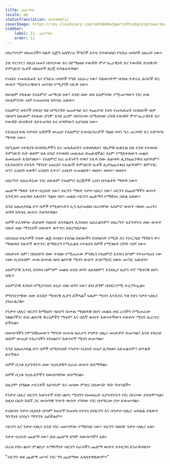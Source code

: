 ```yaml
---
title: ጨለማው
locale: am
statusTranslation: automatic
coverImage: https://res.cloudinary.com/xmfm6mhw3gwctndtcubgx2rptnae/image/upload/v1741354419/small_cover_la_gran_rebelion_28716e29d2.webp
sidebar:
    label: 11. ጨለማው
    order: 11
---
```

በእርግጥም በዘመናችን ካሉት እጅግ አስቸጋሪ ችግሮች አንዱ የተወሳሰበ የንድፈ-ሀሳቦች አዙሪት ነው።

ያለ ጥርጥር፣ በዚህ ዘመን በየቦታው እና በየማዕዘኑ የውሸት ምሥጢራዊነት እና የውሸት ድብቅነት ትምህርት ቤቶች በከፍተኛ ደረጃ ተስፋፍተዋል።

የነፍስ፣ የመጻሕፍት እና የንድፈ-ሀሳቦች ንግድ አስፈሪ ነው፤ በእውነትም በብዙ ተቃራኒ ሐሳቦች ድር ውስጥ ሚስጥራዊውን መንገድ የሚያገኝ ብርቅ ነው።

ከሁሉም የከፋው የአእምሮ መማረክ ነው፤ አንድ ሰው ወደ አእምሮው የሚመጣውን ነገር ሁሉ በአእምሮው ብቻ የመመገብ ዝንባሌ አለው።

የአዕምሮ ዘላኖች በገበያ ላይ በሚገኙት አጠቃላይ እና ተጨባጭ የሆኑ የመጻሕፍት ስብስቦች ብቻ ሳይሆን ከሁሉም የከፋው ደግሞ እንደ አረም በየቦታው በሚበዛው ርካሽ የውሸት ምሥጢራዊነት እና የውሸት ድብቅነት እየተመገቡ እና ሆዳቸውን እያሳበዩ ነው።

የእነዚህ ሁሉ የቃላት ፍቺዎች ውጤት የአእምሮ አጭበርባሪዎች ግልጽ የሆነ ግራ መጋባት እና አቅጣጫ ማጣት ነው።

በየጊዜው የተለያዩ ደብዳቤዎችን እና መጻሕፍትን እቀበላለሁ፤ ላኪዎቹ ሁልጊዜ ስለ አንድ የተወሰነ ትምህርት ቤት ወይም ስለ አንድ የተወሰነ መጽሐፍ ይጠይቁኛል፤ እኔም የሚከተለውን መልስ ለመስጠት እገድባለሁ፡- የአዕምሮ ስራ ፈትነትን ተዉ፤ የሌላ ሰው ሕይወት ሊያስጨንቅህ አይገባም፤ የእንስሳትን የጉጉት ማንነት አፍርስ፤ የሌሎች ትምህርት ቤቶች ሊያስጨንቁህ አይገባም፤ ቁምነገር ሁን፤ ራስህን እወቅ፤ ራስህን አጥና፤ ራስህን ተመልከት፣ ወዘተ፣ ወዘተ፣ ወዘተ።

በእርግጥ አስፈላጊው ነገር በሁሉም የአዕምሮ ደረጃዎች ራስን በጥልቀት ማወቅ ነው።

ጨለማ ማለት ንቃተ-ቢስነት ነው፤ ብርሃን ማለት ንቃተ-ህሊና ነው፤ ብርሃን በጨለማችን ውስጥ እንዲገባ መፍቀድ አለብን፤ ግልጽ በሆነ መልኩ ብርሃን ጨለማን የማሸነፍ ኃይል አለው።

እንደ አለመታደል ሆኖ ሰዎች የሚወዱትን ኢጎ እያመለኩ በራሳቸው አእምሮ ውስጥ ባለው ጠረንና ቆሻሻ አካባቢ ውስጥ ተዘግተዋል።

ሰዎች የራሳቸው ሕይወት ባለቤት እንዳልሆኑ ሊገነዘቡ አይፈልጉም፤ በእርግጥ እያንዳንዱ ሰው ውስጥ ባሉት ብዙ ማንነቶች በውስጥ ቁጥጥር ይደረግበታል።

በእነዚህ ሁኔታዎች የሰው ልጅ ስብዕና የአካል ክፍሎችን የበላይነት የሚሹ እና የኦርጋኒክ ማሽኑን ዋና ማዕከላት ከፍተኛ ቁጥጥር ለማድረግ የሚፈልጉ የተለያዩ ሰዎች የሚገዙት ሮቦት ብቻ ነው።

በእውነት ስም፣ በስህተት ሰው ተብሎ የሚጠራው ምስኪን የአዕምሮ እንስሳ በጣም የተመጣጠነ ነው ብሎ ቢያስብም ሙሉ በሙሉ በስነ ልቦናዊ ሚዛን ውስጥ እንደሚኖር በጽኑ መናገር አለብን።

አእምሯዊ አጥቢ እንስሳ በምንም መልኩ አንድ ወገን አይደለም፤ እንደዚያ ቢሆን ኖሮ ሚዛናዊ በሆነ ነበር።

አእምሯዊ እንስሳ በሚያሳዝን ሁኔታ ብዙ ወገን ነው፤ ይህ ደግሞ በተደጋጋሚ ተረጋግጧል።

ምክንያታዊው ሰው እንዴት ሚዛናዊ ሊሆን ይችላል? ፍጹም ሚዛን እንዲኖር ንቁ የሆነ ንቃተ-ህሊና ያስፈልጋል።

የንቃተ ህሊና ብርሃን ከማዕዘን ሳይሆን በሙሉ ማዕከላዊ በሆነ መልኩ ወደ ራሳችን የሚመራው ንፅፅሮችን፣ የስነ ልቦናዊ ቅራኔዎችን ማቆም እና በእኛ ውስጥ እውነተኛውን የውስጥ ሚዛን ሊፈጥር ይችላል።

በውስጣችን የምንሸከመውን ማንነት በሙሉ ከፈታን የንቃተ ህሊና መነቃቃት ይመጣል፤ እንደ ተከታይ ወይም ውጤት የእራሳችን የስነልቦና እውነተኛ ሚዛን ይመጣል።

እንደ አለመታደል ሆኖ ሰዎች በሚኖሩበት የንቃተ-ቢስነት ሁኔታ ሊገነዘቡ አይፈልጉም፤ በጥልቅ ይተኛሉ።

ሰዎች ቢነቁ እያንዳንዱ ሰው ጎረቤቶቹን በራሱ ውስጥ ይሰማዋል።

ሰዎች ቢነቁ ጎረቤቶቻችን በውስጣቸው ይሰማናል።

ከዚያም በግልጽ ጦርነቶች አይኖሩም እና መላው ምድር በእውነት ገነት ትሆናለች።

የንቃተ ህሊና ብርሃን እውነተኛ የስነ-ልቦና ሚዛንን በመስጠት እያንዳንዱን ነገር በቦታው ያስቀምጣል፤ ከዚህ በፊት ከእኛ ጋር ውስጣዊ ግጭት ውስጥ የገባው ነገር በተገቢው ቦታ ይቀመጣል።

የብዙሃኑ ንቃተ-ቢስነት በጣም ከፍተኛ ከመሆኑ የተነሳ በብርሃን እና በንቃተ-ህሊና መካከል ያለውን ግንኙነት እንኳን ማግኘት አይችሉም።

ብርሃን እና ንቃተ-ህሊና አንድ ነገር መሆናቸው የማይካድ ነው፤ ብርሃን ባለበት ንቃተ-ህሊና አለ።

ንቃተ-ቢስነት ጨለማ ነው፤ ይህ ጨለማ ደግሞ በውስጣችን አለ።

በራስ የስነ-ልቦና ምልከታ አማካኝነት ብርሃን በራሳችን ጨለማ ውስጥ እንዲገባ እንፈቅዳለን።

"ብርሃን ወደ ጨለማ መጣ፤ ነገር ግን ጨለማው አላስተዋለውም።"

